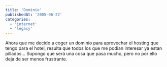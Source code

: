 ```yaml
---
title: 'Dominio'
publishedAt: '2005-06-22'
categories:
  - 'internet'
  - 'legacy'
---
```


Ahora que me decido a coger un dominio para aprovechar el hosting que tengo para el hotel, resulta que todos los que me podian interesar ya estan pillados... Supongo que será una cosa que pasa mucho, pero no por ello deja de ser menos frustrante.
